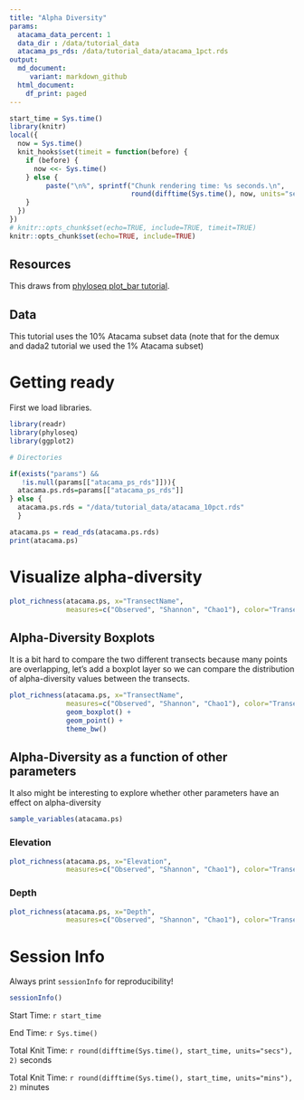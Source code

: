 ```yaml
---
title: "Alpha Diversity"
params:
  atacama_data_percent: 1
  data_dir : /data/tutorial_data
  atacama_ps_rds: /data/tutorial_data/atacama_1pct.rds
output:
  md_document:
     variant: markdown_github
  html_document:
    df_print: paged
---
```


```r
start_time = Sys.time()
library(knitr)
local({
  now = Sys.time()
  knit_hooks$set(timeit = function(before) {
    if (before) {
      now <<- Sys.time()
    } else {
         paste("\n%", sprintf("Chunk rendering time: %s seconds.\n", 
                              round(difftime(Sys.time(), now, units="secs"), 2)))
    }
  })  
})
# knitr::opts_chunk$set(echo=TRUE, include=TRUE, timeit=TRUE)
knitr::opts_chunk$set(echo=TRUE, include=TRUE)
```


## Resources
This draws from [phyloseq plot_bar tutorial](https://joey711.github.io/phyloseq/plot_bar-examples.html).

## Data
This tutorial uses the 10% Atacama subset data (note that for the demux and dada2 tutorial we used the 1% Atacama subset)

# Getting ready

First we load libraries.
```r
library(readr)
library(phyloseq)
library(ggplot2)
```

```r
# Directories

if(exists("params") && 
   !is.null(params[["atacama_ps_rds"]])){
  atacama.ps.rds=params[["atacama_ps_rds"]]
} else {
  atacama.ps.rds = "/data/tutorial_data/atacama_10pct.rds"
  }
```

```r
atacama.ps = read_rds(atacama.ps.rds)
print(atacama.ps)
```

# Visualize alpha-diversity
```r
plot_richness(atacama.ps, x="TransectName", 
              measures=c("Observed", "Shannon", "Chao1"), color="TransectName") + theme_bw()
```

## Alpha-Diversity Boxplots
It is a bit hard to compare the two different transects because many points are overlapping, let's add a boxplot layer so we can compare the distribution of alpha-diversity values between the transects.
```r
plot_richness(atacama.ps, x="TransectName", 
              measures=c("Observed", "Shannon", "Chao1"), color="TransectName") + 
              geom_boxplot() +
              geom_point() +
              theme_bw() 
```

## Alpha-Diversity as a function of other parameters
It also might be interesting to explore whether other parameters have an effect on alpha-diversity
```r
sample_variables(atacama.ps)
```

### Elevation
```r
plot_richness(atacama.ps, x="Elevation", 
              measures=c("Observed", "Shannon", "Chao1"), color="TransectName") + theme_bw()
```

### Depth
```r
plot_richness(atacama.ps, x="Depth", 
              measures=c("Observed", "Shannon", "Chao1"), color="TransectName") + theme_bw()
```

# Session Info
Always print `sessionInfo` for reproducibility!
```r
sessionInfo()
```

Start Time: `r start_time`

End Time: `r Sys.time()`

Total Knit Time: `r round(difftime(Sys.time(), start_time, units="secs"), 2)` seconds

Total Knit Time: `r round(difftime(Sys.time(), start_time, units="mins"), 2)` minutes
